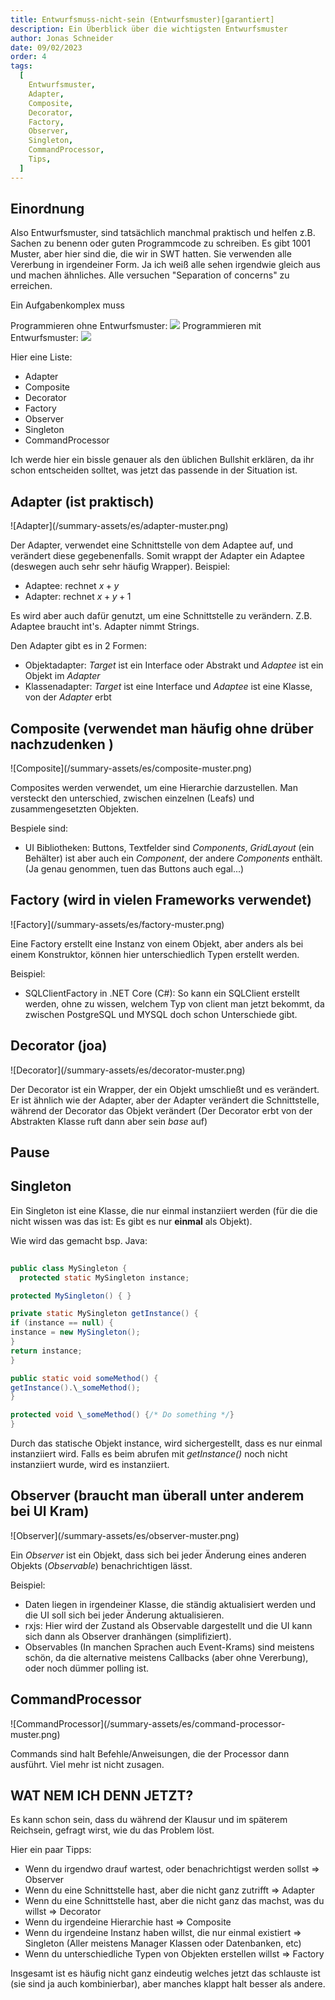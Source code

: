```yaml
---
title: Entwurfsmuss-nicht-sein (Entwurfsmuster)[garantiert]
description: Ein Überblick über die wichtigsten Entwurfsmuster
author: Jonas Schneider
date: 09/02/2023
order: 4
tags:
  [
    Entwurfsmuster,
    Adapter,
    Composite,
    Decorator,
    Factory,
    Observer,
    Singleton,
    CommandProcessor,
    Tips,
  ]
---
```


## Einordnung

Also Entwurfsmuster, sind tatsächlich manchmal praktisch und helfen z.B. Sachen zu benenn oder guten Programmcode zu schreiben.
Es gibt 1001 Muster, aber hier sind die, die wir in SWT hatten. Sie verwenden alle Vererbung in irgendeiner Form.
Ja ich weiß alle sehen irgendwie gleich aus und machen ähnliches. Alle versuchen "Separation of concerns" zu erreichen.

Ein Aufgabenkomplex muss

<span className="text-2xl font-sans font-semibold">
  Programmieren ohne Entwurfsmuster:
</span>
<img
  src="https://media.tenor.com/GOyBTNdQb4AAAAAd/scaler-create-impact.gif"
  className="w-full h-full"
/>

<span className="text-2xl font-sans font-semibold">
  Programmieren mit Entwurfsmuster:
</span>
<img
  src="https://media.tenor.com/wHs3JITWApsAAAAM/galaxy-brain-meme.gif"
  className="w-full h-full"
/>

Hier eine Liste:

- Adapter
- Composite
- Decorator
- Factory
- Observer
- Singleton
- CommandProcessor

Ich werde hier ein bissle genauer als den üblichen Bullshit erklären, da ihr schon entscheiden solltet, was jetzt das passende in der Situation ist.

## Adapter (ist praktisch)

<div className="center">![Adapter](/summary-assets/es/adapter-muster.png)</div>

Der Adapter, verwendet eine Schnittstelle von dem Adaptee auf, und verändert diese gegebenenfalls. Somit wrappt der Adapter ein Adaptee (deswegen auch sehr sehr häufig Wrapper). Beispiel:

- Adaptee: rechnet $x+y$
- Adapter: rechnet $x+y+1$

Es wird aber auch dafür genutzt, um eine Schnittstelle zu verändern. Z.B. Adaptee braucht int's. Adapter nimmt Strings.

Den Adapter gibt es in 2 Formen:

- Objektadapter: _Target_ ist ein Interface oder Abstrakt und _Adaptee_ ist ein Objekt im _Adapter_
- Klassenadapter: _Target_ ist eine Interface und _Adaptee_ ist eine Klasse, von der _Adapter_ erbt

## Composite (verwendet man häufig ohne drüber nachzudenken )

<div className="center">
  ![Composite](/summary-assets/es/composite-muster.png)
</div>

Composites werden verwendet, um eine Hierarchie darzustellen. Man versteckt den unterschied, zwischen einzelnen (Leafs) und zusammengesetzten Objekten.

Bespiele sind:

- UI Bibliotheken: Buttons, Textfelder sind _Components_, _GridLayout_ (ein Behälter) ist aber auch ein _Component_, der andere _Components_ enthält. (Ja genau genommen, tuen das Buttons auch egal...)

## Factory (wird in vielen Frameworks verwendet)

<div className="center">![Factory](/summary-assets/es/factory-muster.png)</div>

Eine Factory erstellt eine Instanz von einem Objekt, aber anders als bei einem Konstruktor, können hier unterschiedlich Typen erstellt werden.

Beispiel:

- SQLClientFactory in .NET Core (C#): So kann ein SQLClient erstellt werden, ohne zu wissen, welchem Typ von client man jetzt bekommt, da zwischen PostgreSQL und MYSQL doch schon Unterschiede gibt.

## Decorator (joa)

<div className="center">
  ![Decorator](/summary-assets/es/decorator-muster.png)
</div>

Der Decorator ist ein Wrapper, der ein Objekt umschließt und es verändert.
Er ist ähnlich wie der Adapter, aber der Adapter verändert die Schnittstelle, während der Decorator das Objekt verändert (Der Decorator erbt von der Abstrakten Klasse ruft dann aber sein _base_ auf)

## Pause

<RumpeQuiz />

## Singleton

Ein Singleton ist eine Klasse, die nur einmal instanziiert werden (für die die nicht wissen was das ist: Es gibt es nur **einmal** als Objekt).

Wie wird das gemacht bsp. Java:

<div className="line-numbers">
  
```java
  
public class MySingleton {
  protected static MySingleton instance;

protected MySingleton() { }

private static MySingleton getInstance() {
if (instance == null) {
instance = new MySingleton();
}
return instance;
}

public static void someMethod() {
getInstance().\_someMethod();
}

protected void \_someMethod() {/* Do something */}
}

```

</div>

Durch das statische Objekt instance, wird sichergestellt,
dass es nur einmal instanziiert wird. Falls es beim abrufen mit *getInstance()* noch nicht instanziiert wurde, wird es instanziiert.

## Observer (braucht man überall unter anderem bei UI Kram)

<div className="center">
![Observer](/summary-assets/es/observer-muster.png)
</div>

Ein *Observer* ist ein Objekt, dass sich bei jeder Änderung eines anderen Objekts (*Observable*) benachrichtigen lässt.

Beispiel:
- Daten liegen in irgendeiner Klasse, die ständig aktualisiert werden und die UI soll sich bei jeder Änderung aktualisieren.
- rxjs: Hier wird der Zustand als Observable dargestellt und die UI kann sich dann als Observer dranhängen (simplifiziert).
- Observables (In manchen Sprachen auch Event-Krams) sind meistens schön, da die alternative meistens Callbacks (aber ohne Vererbung), oder noch dümmer polling ist.

## CommandProcessor

<div className="center">
  ![CommandProcessor](/summary-assets/es/command-processor-muster.png)
</div>

Commands sind halt Befehle/Anweisungen, die der Processor dann ausführt. Viel mehr ist nicht zusagen.

## WAT NEM ICH DENN JETZT?

Es kann schon sein, dass du während der Klausur und im späterem Reichsein, gefragt wirst, wie du das Problem löst.

Hier ein paar Tipps:
- Wenn du irgendwo drauf wartest, oder benachrichtigst werden sollst $\Rightarrow$ Observer
- Wenn du eine Schnittstelle hast, aber die nicht ganz zutrifft $\Rightarrow$ Adapter
- Wenn du eine Schnittstelle hast, aber die nicht ganz das machst, was du willst $\Rightarrow$ Decorator
- Wenn du irgendeine Hierarchie hast $\Rightarrow$ Composite
- Wenn du irgendeine Instanz haben willst, die nur einmal existiert $\Rightarrow$ Singleton (Aller meistens Manager Klassen oder Datenbanken, etc)
- Wenn du unterschiedliche Typen von Objekten erstellen willst $\Rightarrow$ Factory

Insgesamt ist es häufig nicht ganz eindeutig welches jetzt das schlauste ist (sie sind ja auch kombinierbar), aber manches klappt halt besser als andere.
